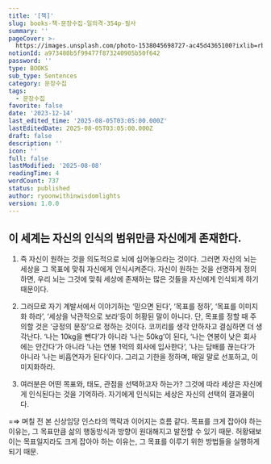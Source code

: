 ```yaml
---
title: '[책]'
slug: books-책-문장수집-일의격-354p-필사
summary: ''
pageCover: >-
  https://images.unsplash.com/photo-1538045698727-ac45d4365100?ixlib=rb-4.0.3&q=85&fm=jpg&crop=entropy&cs=srgb
notionId: a973480b5f99477f873240905b50f642
password: ''
type: BOOKS
sub_type: Sentences
category: 문장수집
tags:
  - 문장수집
favorite: false
date: '2023-12-14'
last_edited_time: '2025-08-05T03:05:00.000Z'
lastEditedDate: 2025-08-05T03:05:00.000Z
draft: false
description: ''
icon: ''
full: false
lastModified: '2025-08-08'
readingTime: 4
wordCount: 737
status: published
author: ryoonwithinwisdomlights
version: 1.0.0
---
```


## 이 세계는 자신의 인식의 범위만큼 자신에게 존재한다.

1. 즉 자신이 원하는 것을 의도적으로 뇌에 심어놓으라는 것이다. 그러면 자신의 뇌는 세상을 그 목표에 맞춰 자신에게 인식시켜준다. 자신이 원하는 것을 선명하게 정의하면, 우리 뇌는 그것에 맞춰 세상에 존재하는 많은 것들을 자신에게 인식되게 하기 때문이다.

8. 그러므로 자기 계발서에서 이야기하는 ‘믿으면 된다’, ‘목표를 정하’, ‘목표를 이미지화 하라’, ‘세상을 낙관적으로 보라’등이 허황된 말이 아니다. 단, 목표를 정할 때 주의할 것은 ‘긍정의 문장’으로 정하는 것이다. 코끼리를 생각 안하자고 결심하면 더 생각난다. ‘나는 10kg을 뺀다’가 아니라 ‘나는 50kg’이 된다, ‘나는 연봉이 낮은 회사에는 안간다’가 아니라 ’나는 연봉 1억의 회사에 입사한다‘, ’나는 담배를 끊는다‘가 아니라 ’나는 비흡연자가 된다‘이다. 그리고 기한을 정하며, 매일 말로 선포하고, 이미지화하라.

1. 여러분은 어떤 목표와, 태도, 관점을 선택하고자 하는가? 그것에 따라 세상은 자신에게 인식된다는 것을 기억하라. 자기에게 인식되는 세상은 자신의 선택의 결과물이다.

=⇒ 며칠 전 본 신상임당 인스타의 맥락과 이어지는 흐름 같다. 목표를 크게 잡아야 하는 이유는, 그 목표만큼 삶의 행동방식과 방향이 원대해지고 발전할 수 있기 때문. 허황돼보이는 목표일지라도 크게 잡아야 하는 이유는, 그 목표를 이루기 위한 방법들을 실행하게 되기 때문. 

